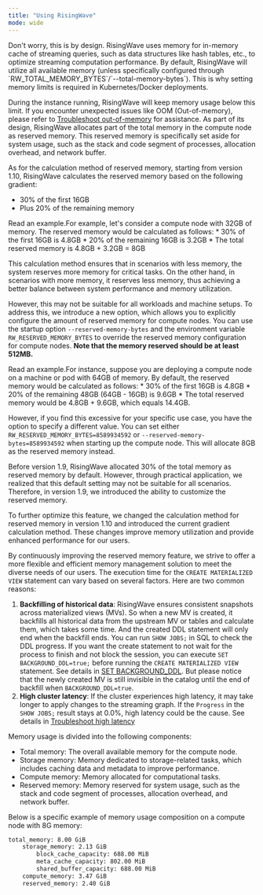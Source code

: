```yaml
---
title: "Using RisingWave"
mode: wide
---
```


<AccordionGroup>
<Accordion title="Why the memory usage is so high?">
Don't worry, this is by design. RisingWave uses memory for in-memory cache of streaming queries, such as data structures like hash tables, etc., to optimize streaming computation performance. By default, RisingWave will utilize all available memory (unless specifically configured through `RW_TOTAL_MEMORY_BYTES`/`--total-memory-bytes`). This is why setting memory limits is required in Kubernetes/Docker deployments.

During the instance running, RisingWave will keep memory usage below this limit. If you encounter unexpected issues like OOM (Out-of-memory), please refer to [Troubleshoot out-of-memory](/docs/current/troubleshoot-oom/) for assistance.
</Accordion>
<Accordion title="Why is the memory for compute nodes not fully utilized?">
As part of its design, RisingWave allocates part of the total memory in the compute node as reserved memory. This reserved memory is specifically set aside for system usage, such as the stack and code segment of processes, allocation overhead, and network buffer.

As for the calculation method of reserved memory, starting from version 1.10, RisingWave calculates the reserved memory based on the following gradient:

* 30% of the first 16GB
* Plus 20% of the remaining memory
<Accordion title="Details">
Read an example.For example, let's consider a compute node with 32GB of memory. The reserved memory would be calculated as follows:
* 30% of the first 16GB is 4.8GB
* 20% of the remaining 16GB is 3.2GB
* The total reserved memory is 4.8GB + 3.2GB = 8GB

This calculation method ensures that in scenarios with less memory, the system reserves more memory for critical tasks. On the other hand, in scenarios with more memory, it reserves less memory, thus achieving a better balance between system performance and memory utilization.
</Accordion>

However, this may not be suitable for all workloads and machine setups. To address this, we introduce a new option, which allows you to explicitly configure the amount of reserved memory for compute nodes. You can use the startup option `--reserved-memory-bytes` and the environment variable `RW_RESERVED_MEMORY_BYTES` to override the reserved memory configuration for compute nodes. **Note that the memory reserved should be at least 512MB.**

<Accordion title="Details">
Read an example.For instance, suppose you are deploying a compute node on a machine or pod with 64GB of memory. By default, the reserved memory would be calculated as follows:
* 30% of the first 16GB is 4.8GB
* 20% of the remaining 48GB (64GB - 16GB) is 9.6GB
* The total reserved memory would be 4.8GB + 9.6GB, which equals 14.4GB.

However, if you find this excessive for your specific use case, you have the option to specify a different value. You can set either `RW_RESERVED_MEMORY_BYTES=8589934592` or `--reserved-memory-bytes=8589934592` when starting up the compute node. This will allocate 8GB as the reserved memory instead.
</Accordion>

<Accordion title="Confused about the version difference of reserved memory setting?">
Before version 1.9, RisingWave allocated 30% of the total memory as reserved memory by default. However, through practical application, we realized that this default setting may not be suitable for all scenarios. Therefore, in version 1.9, we introduced the ability to customize the reserved memory.

To further optimize this feature, we changed the calculation method for reserved memory in version 1.10 and introduced the current gradient calculation method. These changes improve memory utilization and provide enhanced performance for our users.

By continuously improving the reserved memory feature, we strive to offer a more flexible and efficient memory management solution to meet the diverse needs of our users.
</Accordion>
</Accordion>
<Accordion title="Why does the `CREATE MATERIALIZED VIEW` statement take a long time to execute?">
The execution time for the `CREATE MATERIALIZED VIEW` statement can vary based on several factors. Here are two common reasons:

1. **Backfilling of historical data**: RisingWave ensures consistent snapshots across materialized views (MVs). So when a new MV is created, it backfills all historical data from the upstream MV or tables and calculate them, which takes some time. And the created DDL statement will only end when the backfill ends. You can run `SHOW JOBS;` in SQL to check the DDL progress. If you want the create statement to not wait for the process to finish and not block the session, you can execute `SET BACKGROUND_DDL=true;` before running the `CREATE MATERIALIZED VIEW` statement. See details in [SET BACKGROUND\_DDL](/sql/commands/sql-set-background-ddl). But please notice that the newly created MV is still invisible in the catalog until the end of backfill when `BACKGROUND_DDL=true`.
2. **High cluster latency**: If the cluster experiences high latency, it may take longer to apply changes to the streaming graph. If the `Progress` in the `SHOW JOBS;` result stays at 0.0%, high latency could be the cause. See details in [Troubleshoot high latency](/docs/current/troubleshoot-high-latency/)
</Accordion>
<Accordion title="What consists of the memory usage and disk usage?">
Memory usage is divided into the following components:

* Total memory: The overall available memory for the compute node.
* Storage memory: Memory dedicated to storage-related tasks, which includes caching data and metadata to improve performance.
* Compute memory: Memory allocated for computational tasks.
* Reserved memory: Memory reserved for system usage, such as the stack and code segment of processes, allocation overhead, and network buffer.

Below is a specific example of memory usage composition on a compute node with 8G memory:

```bash
total_memory: 8.00 GiB
    storage_memory: 2.13 GiB
        block_cache_capacity: 688.00 MiB
        meta_cache_capacity: 802.00 MiB
        shared_buffer_capacity: 688.00 MiB
    compute_memory: 3.47 GiB
    reserved_memory: 2.40 GiB
```
</Accordion>
</AccordionGroup>

